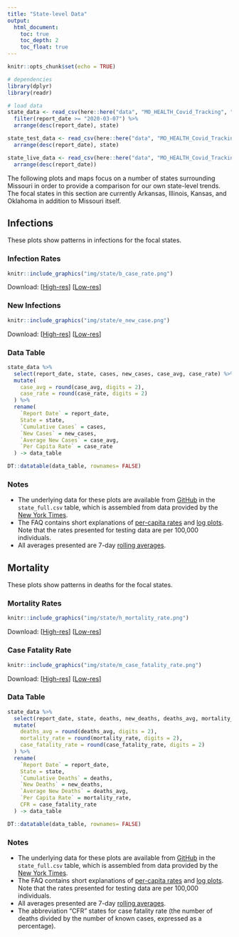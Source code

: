 ```yaml
---
title: "State-level Data"
output: 
  html_document:
    toc: true
    toc_depth: 2
    toc_float: true
---
```


```r
knitr::opts_chunk$set(echo = TRUE)

# dependencies
library(dplyr)
library(readr)

# load data
state_data <- read_csv(here::here("data", "MO_HEALTH_Covid_Tracking", "data", "state", "state_full.csv")) %>%
  filter(report_date >= "2020-03-07") %>%
  arrange(desc(report_date), state)

state_test_data <- read_csv(here::here("data", "MO_HEALTH_Covid_Tracking", "data", "state", "state_testing.csv")) %>%
  arrange(desc(report_date), state)

state_live_data <- read_csv(here::here("data", "MO_HEALTH_Covid_Tracking", "data", "state", "state_live_tests.csv")) %>%
  arrange(desc(report_date))
```

The following plots and maps focus on a number of states surrounding Missouri in order to provide a comparison for our own state-level trends. The focal states in this section are currently Arkansas, Illinois, Kansas, and Oklahoma in addition to Missouri itself.

## Infections {.tabset .tabset-fade .tabset-pills .padtop}
These plots show patterns in infections for the focal states.

### Infection Rates

```r
knitr::include_graphics("img/state/b_case_rate.png")
```

Download: [<a href="https://raw.githubusercontent.com/slu-openGIS/covid_daily_viz/master/results/high_res/state/b_case_rate.png" target="_blank">High-res</a>] [<a href="https://raw.githubusercontent.com/slu-openGIS/covid_daily_viz/master/results/low_res/state/b_case_rate.png" target="_blank">Low-res</a>]

### New Infections

```r
knitr::include_graphics("img/state/e_new_case.png")
```

Download: [<a href="https://raw.githubusercontent.com/slu-openGIS/covid_daily_viz/master/results/high_res/state/e_new_case.png" target="_blank">High-res</a>] [<a href="https://raw.githubusercontent.com/slu-openGIS/covid_daily_viz/master/results/low_res/state/e_new_case.png" target="_blank">Low-res</a>]

### Data Table

```r
state_data %>%
  select(report_date, state, cases, new_cases, case_avg, case_rate) %>%
  mutate(
    case_avg = round(case_avg, digits = 2),
    case_rate = round(case_rate, digits = 2)
  ) %>%
  rename(
    `Report Date` = report_date,
    State = state,
    `Cumulative Cases` = cases,
    `New Cases` = new_cases,
    `Average New Cases` = case_avg,
    `Per Capita Rate` = case_rate
  ) -> data_table

DT::datatable(data_table, rownames= FALSE)
```

### Notes

  * The underlying data for these plots are available from [GitHub](faq.html#How_Do_I_Download_Your_Data) in the `state_full.csv` table, which is assembled from data provided by the [New York Times](faq.html#Where_Do_These_Data_Come_From).
  * The FAQ contains short explanations of [per-capita rates](faq.html#What_are_Per_Capita_Rates) and [log plots](faq.html#What_are_Log_Plots). Note that the rates presented for testing data are per 100,000 individuals.
  * All averages presented are 7-day [rolling averages](faq.html#What_are_Rolling_Averages).

## Mortality {.tabset .tabset-fade .tabset-pills .padtop}
These plots show patterns in deaths for the focal states.

### Mortality Rates

```r
knitr::include_graphics("img/state/h_mortality_rate.png")
```

Download: [<a href="https://raw.githubusercontent.com/slu-openGIS/covid_daily_viz/master/results/high_res/state/h_mortality_rate.png" target="_blank">High-res</a>] [<a href="https://raw.githubusercontent.com/slu-openGIS/covid_daily_viz/master/results/low_res/state/h_mortality_rate.png" target="_blank">Low-res</a>]

### Case Fatality Rate

```r
knitr::include_graphics("img/state/m_case_fatality_rate.png")
```

Download: [<a href="https://raw.githubusercontent.com/slu-openGIS/covid_daily_viz/master/results/high_res/state/m_case_fatality_rate.png" target="_blank">High-res</a>] [<a href="https://raw.githubusercontent.com/slu-openGIS/covid_daily_viz/master/results/low_res/state/m_case_fatality_rate.png" target="_blank">Low-res</a>]

### Data Table

```r
state_data %>%
  select(report_date, state, deaths, new_deaths, deaths_avg, mortality_rate, case_fatality_rate) %>%
  mutate(
    deaths_avg = round(deaths_avg, digits = 2),
    mortality_rate = round(mortality_rate, digits = 2),
    case_fatality_rate = round(case_fatality_rate, digits = 2)
  ) %>%
  rename(
    `Report Date` = report_date,
    State = state,
    `Cumulative Deaths` = deaths,
    `New Deaths` = new_deaths,
    `Average New Deaths` = deaths_avg,
    `Per Capita Rate` = mortality_rate,
    CFR = case_fatality_rate
  ) -> data_table

DT::datatable(data_table, rownames= FALSE)
```

### Notes

  * The underlying data for these plots are available from [GitHub](faq.html#How_Do_I_Download_Your_Data) in the `state_full.csv` table, which is assembled from data provided by the [New York Times](faq.html#Where_Do_These_Data_Come_From).
  * The FAQ contains short explanations of [per-capita rates](faq.html#What_are_Per_Capita_Rates) and [log plots](faq.html#What_are_Log_Plots). Note that the rates presented for testing data are per 100,000 individuals.
  * All averages presented are 7-day [rolling averages](faq.html#What_are_Rolling_Averages).
  * The abbreviation "CFR" states for case fatality rate (the number of deaths divided by the number of known cases, expressed as a percentage).
  